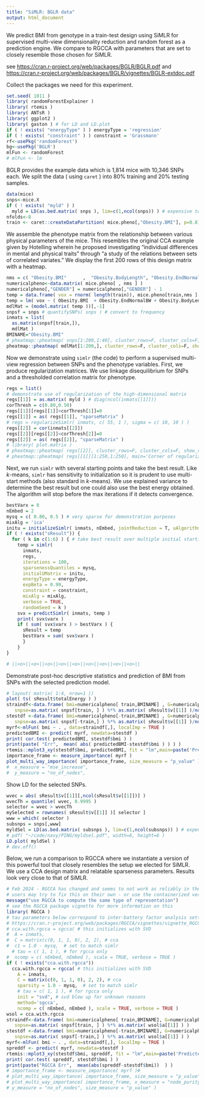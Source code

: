 ```yaml
---
title: "SiMLR: BGLR data"
output: html_document
---
```


We predict BMI from genotype in a train-test design using SiMLR for
supervised multi-view dimensionality reduction and random forest as
a prediction engine.  We compare to RGCCA with parameters that are
set to closely resemble those chosen for SiMLR.

see [https://cran.r-project.org/web/packages/BGLR/BGLR.pdf](https://cran.r-project.org/web/packages/BGLR/BGLR.pdf) and [https://cran.r-project.org/web/packages/BGLR/vignettes/BGLR-extdoc.pdf](https://cran.r-project.org/web/packages/BGLR/vignettes/BGLR-extdoc.pdf)

Collect the packages we need for this experiment.

```r
set.seed( 1011 )
library( randomForestExplainer )
library( rtemis )
library( ANTsR )
library( ggplot2 )
library( gaston ) # for LD and LD.plot
if ( ! exists( "energyType" ) ) energyType = 'regression'
if ( ! exists( "constraint" ) ) constraint = 'Grassmann'
rf<-usePkg('randomForest')
bg<-usePkg('BGLR')
mlFun <- randomForest
# mlFun <- lm
```

BGLR provides the example data which is 1,814 mice with 10,346 SNPs each.
We split the data ( using `caret` ) into 80\% training and 20\% testing samples.

```r
data(mice)
snps<-mice.X
if ( ! exists( "myld" ) )
  myld = LD(as.bed.matrix( snps ), lim=c(1,ncol(snps)) ) # expensive to compute
nfolds<-8
train <- caret::createDataPartition( mice.pheno[,"Obesity.BMI"], p=0.8)$Resample1
```


We assemble the phenotype matrix from the relationship between various physical
parameters of the mice.  This resembles the original CCA example given
by Hotelling wherein he proposed investigating "individual differences in mental and physical
traits" through "a study of the relations between sets of correlated variates."
We display the first 200 rows of this design matrix with a heatmap.

```r
nms = c( "Obesity.BMI"      ,  "Obesity.BodyLength", "Obesity.EndNormalBW", "GENDER"  )
numericalpheno<-data.matrix( mice.pheno[ , nms ] )
numericalpheno[,"GENDER"] = numericalpheno[,"GENDER"] - 1
temp = data.frame( vox = rnorm( length(train)), mice.pheno[train,nms ] )
temp = lm( vox ~ ( Obesity.BMI  + Obesity.EndNormalBW + Obesity.BodyLength ) * GENDER, data=temp )
mdlMat = (model.matrix( temp ))[,-1]
snpsf = snps # quantifySNPs( snps ) # convert to frequency
inmats = list(
  as.matrix(snpsf[train,]),
  mdlMat )
BMINAME="Obesity.BMI"
# pheatmap::pheatmap( snps[1:200,1:40], cluster_rows=F, cluster_cols=F, show_rownames = F )
pheatmap::pheatmap( mdlMat[1:200,], cluster_rows=F, cluster_cols=F, show_rownames = F )
```

Now we demonstrate using `simlr` (the code) to perform a supervised
multi-view regression between SNPs and the phenotype variables.
First, we produce regularization matrices.  We use linkage
disequilibrium for SNPs and a thresholded correlation matrix for phenotype.

```r
regs = list()
# demonstrate use of regularization of the high-dimensional matrix
regs[[1]] = as.matrix( myld ) # diag(ncol(inmats[[1]]))
corThresh = c(0.80,0.50)
regs[[1]][regs[[1]]<corThresh[1]]=0
regs[[1]] = as( regs[[1]], "sparseMatrix" )
# regs = regularizeSimlr( inmats, c( 55, 1 ), sigma = c( 10, 10 ) )
regs[[2]] = cor(inmats[[2]])
regs[[2]][regs[[2]]<corThresh[2]]=0
regs[[2]] = as( regs[[2]], "sparseMatrix" )
# library( plot.matrix )
# pheatmap::pheatmap( regs[[2]], cluster_rows=F, cluster_cols=F, show_rownames = F, main='Regularization matrix for supervising variables related to BMI and gender.')
# pheatmap::pheatmap( regs[[1]][1:250,1:250], main='Corner of regularization matrix for SNPs.')
```

Next, we run `simlr` with several starting points and take the best result.
Like $k$-means, `simlr` has sensitivity to initialization so it is prudent to
use multi-start methods (also standard in $k$-means).  We use explained
variance to determine the best result but one could also use the best energy
obtained.  The algorithm will stop before the max iterations if it detects convergence.

```r
bestVarx = 0
nEmbed = 2
mysq = c( 0.80, 0.5 ) # very sparse for demonstration purposes
mixAlg = 'ica' 
initu = initializeSimlr( inmats, nEmbed, jointReduction = T, uAlgorithm = mixAlg )
if ( ! exists("sResult")) {
  for ( k in c(1:6) ) { # take best result over multiple initial starting points
    temp = simlr(
      inmats,
      regs,
      iterations = 100,
      sparsenessQuantiles = mysq,
      initialUMatrix = initu,
      energyType = energyType,
      expBeta = 0.99,
      constraint = constraint,
      mixAlg = mixAlg,
      verbose = TRUE,
      randomSeed = k )
    svx = predictSimlr( inmats, temp )
    print( svx$varx )
    if ( sum( svx$varx ) > bestVarx ) {
      sResult = temp
      bestVarx = sum( svx$varx )
      }
    }
}

# ||<o>||<o>||<o>||<o>||<o>||<o>||<o>||<o>||<o>||
```

Demonstrate post-hoc descriptive statistics and prediction of BMI
from SNPs with the selected prediction model.

```r
# layout( matrix( 1:4, nrow=1 ))
plot( ts( sResult$totalEnergy ) )
straindf<-data.frame( bmi=numericalpheno[ train,BMINAME] , G=numericalpheno[ train,"GENDER"],
   snpse=as.matrix( snpsf[train, ] ) %*% as.matrix( sResult$v[[1]] )/norm( sResult$v[[1]],"F") )
stestdf <-data.frame( bmi=numericalpheno[-train,BMINAME] , G=numericalpheno[ -train,"GENDER"],
   snpse=as.matrix( snpsf[-train,] ) %*% as.matrix( sResult$v[[1]] )/norm( sResult$v[[1]],"F")  )
myrf<-mlFun( bmi ~ . , data=straindf[,], localImp = TRUE )
predictedBMI <- predict( myrf, newdata=stestdf )
print( cor.test( predictedBMI, stestdf$bmi ) )
print(paste( "Err",  mean( abs( predictedBMI-stestdf$bmi ) ) ) )
rtemis::mplot3_xy(stestdf$bmi, predictedBMI, fit = "lm",main=paste('Predicted vs real BMI'))
importance_frame <- measure_importance( myrf )
plot_multi_way_importance( importance_frame, size_measure = "p_value" )
#  x_measure = "mse_increase",
#  y_measure = "no_of_nodes",
```

Show LD for the selected SNPs.

```r

wvec = abs( sResult$v[[1]][,ncol(sResult$v[[1]])] )
wvecTh = quantile( wvec, 0.9995 )
selector = wvec > wvecTh
mySelected = rownames( sResult$v[[1]] )[ selector ]
www = which( selector )
subsnps = snps[,www]
myldSel = LD(as.bed.matrix( subsnps ), lim=c(1,ncol(subsnps)) ) # expensive to compute
# pdf( "~/code/navy/PING/myldsel.pdf", width=6, height=6 )
LD.plot( myldSel )
# dev.off()


```


Below, we run a comparison to RGCCA where we instantiate a version of this
powerful tool that closely resembles the setup we elected for SiMLR.  We
use a CCA design matrix and relatable sparseness parameters.  Results look
very close to that of SiMLR.

```r
# Feb 2024 - RGCCA has changed and seems to not work as reliably in the past - at least with these settings.
# users may try to fix this on their own - or use the containerized version associated with the paper.
message("use RGCCA to compute the same type of representation")
# see the RGCCA package vignette for more information on this
library( RGCCA )
# tau parameters below correspond to inter-battery factor analysis settings
# https://cran.r-project.org/web/packages/RGCCA/vignettes/vignette_RGCCA.pdf
# cca.with.rgcca = sgcca( # this initializes with SVD
#  A = inmats,
#  C = matrix(c(0, 1, 1, 0), 2, 2), # cca
#  c1 = 1.0 - mysq,  # set to match simlr
  # tau = c( 1, 1 ), # for rgcca only
#  ncomp = c( nEmbed, nEmbed ), scale = TRUE, verbose = TRUE )
if ( ! exists("cca.with.rgcca"))
  cca.with.rgcca = rgcca( # this initializes with SVD
    A = inmats,
    C = matrix(c(0, 1, 1, 0), 2, 2), # cca
    sparsity = 1.0 - mysq,  # set to match simlr
    # tau = c( 1, 1 ), # for rgcca only
    init = "svd", # svd blew up for unknown reasons
    method='sgcca',
    ncomp = c( nEmbed, nEmbed ), scale = TRUE, verbose = TRUE )
wsol = cca.with.rgcca
straindf<-data.frame( bmi=numericalpheno[ train,BMINAME], G=numericalpheno[ train,"GENDER"] ,
   snpse=as.matrix( snpsf[train, ] ) %*% as.matrix( wsol$a[[1]] ) )
stestdf <-data.frame( bmi=numericalpheno[-train,BMINAME], G=numericalpheno[ -train,"GENDER"] ,
   snpse=as.matrix( snpsf[-train,] ) %*% as.matrix( wsol$a[[1]] ) )
myrf<-mlFun( bmi ~ . , data=straindf[,], localImp = TRUE )
spreddf <- predict( myrf, newdata=stestdf )
rtemis::mplot3_xy(stestdf$bmi, spreddf, fit = "lm",main=paste('Predicted vs real BMI: SGCCA'))
print( cor.test( spreddf, stestdf$bmi ) )
print(paste("RGCCA Err",  mean(abs(spreddf-stestdf$bmi))  ) )
# importance_frame <- measure_importance( myrf )# 
# plot_multi_way_importance( importance_frame, size_measure = "p_value" )
# plot_multi_way_importance( importance_frame, x_measure = "node_purity_increase",
# y_measure = "no_of_nodes", size_measure = "p_value" )
```
